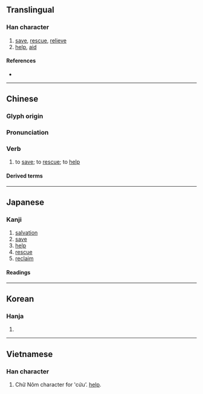 {{character info/new}}
==Translingual==

===Han character===
{{Han char|rn=66|rad=攴|as=07|sn=11|four=48140|canj=IEOK|ids=⿰求攵}}

# [[save]], [[rescue]], [[relieve]]
# [[help]], [[aid]]

====References====
* {{Han ref|kx=0471.090|dkj=13221|dj=0823.090|hdz=21460.010|uh=6551|ud=25937|bh=B1CF|bd=45519}}

----

==Chinese==
{{zh-forms}}

===Glyph origin===
{{Han etym}}

===Pronunciation===
{{zh-pron
|m=jiù
|c=gau3
|h=pfs=kiu
|md=
|mn=kiù
|w=
|mc=y
|oc=y
|cat=v
}}

===Verb===
{{zh-verb}}

# to [[save]]; to [[rescue]]; to [[help]]

====Derived terms====
{{zh-der|救命|救人|救護|救生|以火救火|傾身營救|不可救藥|急救法|從井救人|急救|以水救水|匡救|急救包|公共救助|失業救濟|引足救經|圍魏救趙|得救|失業救助|同憂相救|呼救|匡君救主|匍匐之救|同惡相救|搶救|收救|抱薪救焚|挽救|救災|抱薪救火|打救|救護站|救應|救拔|救過補闕|救國團|救世主|拔救|災害救濟|拯溺救焚|營救|救星|救困扶危|救荒|救焚拯溺|救過不贍|救苦救難|目蓮救母|救火車|救生筏|救火栓|救經引足|求救|救亡圖存|救風塵|救難船|救急|救度|救火機|救治|社會救濟|披麻救火|救生圈|救亡|救濟|救災恤患|海上救難|援救|無可救藥|救濟院|救助|有救|救總|殺身救國|扶危救困|拯救|振救|救生衣|獲救|撲救|現金救助|社會救助|救難|救活|捨己救人|救搭|救民水火|救火投薪|相救|救兵|救濟金|救生艇|救駕|普救寺|搜救|申救|搭救|救命之恩|救國|救死扶傷|無藥可救|救護車|救取|濟世救人|潑油救火|救助金|救援|救生船|救世軍|救解|救火|救火員|普救|救火揚沸|救藥|灌救|救生員|救世|矜貧救厄|捨命救人|貧民救助|答救|討救|自救不暇|補偏救弊|自救|討救兵|行政救濟|見溺不救|緹縈救父|負薪救火|補救|首尾相救|補救教學|醫時救弊|解救|遇救|見死不救|自力救濟}}

{{zh-cat|Elementary}}

----

==Japanese==

===Kanji===
{{ja-kanji|grade=4|rs=攴07}}

# [[salvation]]
# [[save]]
# [[help]]
# [[rescue]]
# [[reclaim]]

====Readings====
{{ja-readings
|goon=く
|kanon=きゅう
|kun=すく-う, すくい
}}

----

==Korean==

===Hanja===
{{ko-hanja|hangeul=구|eumhun=|rv=gu|mr=ku|y=kwu}}

# {{defn|lang=ko|sort=攴07}}

----

==Vietnamese==

===Han character===
{{vi-hantu|cứu|rs=攴07}}

# Chữ Nôm character for ʽcứuʼ. [[help]].